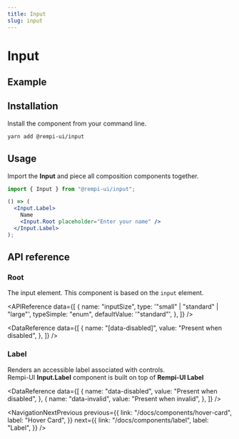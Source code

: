 ```yaml
---
title: Input
slug: input
---
```


# Input

<Description text="Captures user input." />

## Example

<PreviewComponent name="input" />

## Installation

Install the component from your command line.

```bash
yarn add @rempi-ui/input
```

## Usage

Import the <strong>Input</strong> and piece all composition components together.

```jsx
import { Input } from "@rempi-ui/input";

() => (
  <Input.Label>
    Name
    <Input.Root placeholder="Enter your name" />
  </Input.Label>
);
```

## API reference

### Root

The input element. This component is based on the <code>input</code> element.

<APIReference
  data={[
    {
      name: "inputSize",
      type: '"small" | "standard" | "large"',
      typeSimple: "enum",
      defaultValue: '"standard"',
    },
  ]}
/>

<DataReference
  data={[
    {
      name: "[data-disabled]",
      value: "Present when disabled",
    },
  ]}
/>

### Label

Renders an accessible label associated with controls.<br />
Rempi-UI <strong>Input.Label</strong> component is built on top of <strong>Rempi-UI Label</strong>

<MoreInfo componentName="Rempi-UI Label" componentLink="/docs/components/label" />

<DataReference
  data={[
    {
      name: "data-disabled",
      value: "Present when disabled",
    },
    {
      name: "data-invalid",
      value: "Present when invalid",
    },
  ]}
/>

<NavigationNextPrevious
  previous={{
    link: "/docs/components/hover-card",
    label: "Hover Card",
  }}
  next={{
    link: "/docs/components/label",
    label: "Label",
  }}
/>
